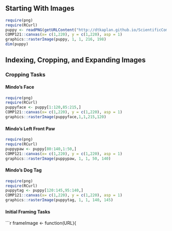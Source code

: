 ## Starting With Images 

```r
require(png)
require(RCurl)
puppy <- readPNG(getURLContent("http://dtkaplan.github.io/ScientificComputing/Resources/Images/mindo.png"))
COMP121::canvas(x= c(1,220), y = c(1,220), asp = 1)
graphics::rasterImage(puppy, 1, 1, 216, 198)
dim(puppy)
``` 

## Indexing, Cropping, and Expanding Images 

### Cropping Tasks

#### Mindo's Face
```r
require(png)
require(RCurl)
puppyface <- puppy[1:120,85:215,]
COMP121::canvas(x= c(1,220), y = c(1,220), asp = 1)
graphics::rasterImage(puppyface,1,1,215,120)
```

#### Mindo's Left Front Paw
```r
require(png)
require(RCurl)
puppypaw <- puppy[80:140,1:50,]
COMP121::canvas(x= c(1,220), y = c(1,220), asp = 1)
graphics::rasterImage(puppypaw, 1, 1, 50, 140)
```
#### Mindo's Dog Tag
```r
require(png)
require(RCurl)
puppytag <- puppy[120:145,95:140,]
COMP121::canvas(x= c(1,220), y = c(1,220), asp = 1)
graphics::rasterImage(puppytag, 1, 1, 140, 145)
```
#### Initial Framing Tasks 
```r
frameImage <- function(URL){
  










